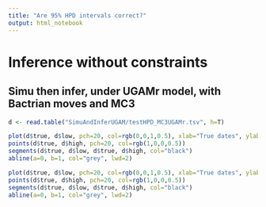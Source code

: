 ```yaml
---
title: "Are 95% HPD intervals correct?"
output: html_notebook
---
```



# Inference without constraints


## Simu then infer, under UGAMr model, with Bactrian moves and MC3

```r
d <- read.table("SimuAndInferUGAM/testHPD_MC3UGAMr.tsv", h=T)

```



```r
plot(d$true, d$low, pch=20, col=rgb(0,0,1,0.5), xlab="True dates", ylab="95HPD", ylim=c(0,60), xlim=c(0,60))
points(d$true, d$high, pch=20, col=rgb(1,0,0,0.5))
segments(d$true, d$low, d$true, d$high, col="black")
abline(a=0, b=1, col="grey", lwd=2)
```


```r
plot(d$true, d$low, pch=20, col=rgb(0,0,1,0.5), xlab="True dates", ylab="95HPD", ylim=c(0,10), xlim=c(0,10))
points(d$true, d$high, pch=20, col=rgb(1,0,0,0.5))
segments(d$true, d$low, d$true, d$high, col="black")
abline(a=0, b=1, col="grey", lwd=2)
```

